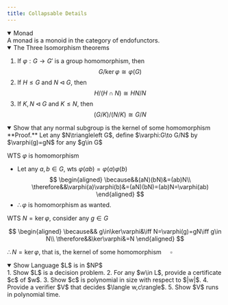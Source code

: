 ```yaml
---
title: Collapsable Details
---
```


<details class="definition" open>
<summary>Monad</summary>
A monad is a monoid in the category of endofunctors.
</details>

<details class="theorem" open>
<summary>The Three Isomorphism theorems</summary>

1. If $\varphi:G\to G'$ is a group homomorphism, then
  $$
  G/\ker\varphi\cong \varphi(G)
  $$
2. If $H\le G$ and $N\triangleleft G$, then
  $$
  H/(H\cap N)\cong HN/N
  $$
3. If $K,N\triangleleft G$ and $K\le N$, then
  $$
  (G/K)/(N/K)\cong G/N
  $$
</details>

<details class="example list-none" open>
<summary>Show that any normal subgroup is the kernel of some homomorphism</summary>
**Proof.** Let any $N\triangleleft G$, define $\varphi:G\to G/N$ by $\varphi(g)=gN$ for any $g\in G$

WTS $\varphi$ is homomorphism
- Let any $a,b\in G$, wts $\varphi(ab)=\varphi(a)\varphi(b)$
$$
\begin{aligned}
\because&&(aN)(bN)&=(ab)N\\
\therefore&&\varphi(a)\varphi(b)&=(aN)(bN)=(ab)N=\varphi(ab)
\end{aligned}
$$
- $\therefore\varphi$ is homomorphism as wanted.

WTS $N=\ker\varphi$, consider any $g\in G$

$$
\begin{aligned}
  \because&& g\in\ker\varphi&\iff N=\varphi(g)=gN\iff g\in N\\
  \therefore&&\ker\varphi&=N
\end{aligned}
$$

$\therefore N=\ker\varphi$, that is, the kernel of some homomorphism $\quad\square$

</details>

<details class="algorithm" open>
<summary>Show Language $L$ is in $NP$</summary>
1. Show $L$ is a decision problem.
2. For any $w\in L$, provide a certificate $c$ of $w$.
3. Show $c$ is polynomial in size with respect to $|w|$.
4. Provide a verifier $V$ that decides $\langle w,c\rangle$.
5. Show $V$ runs in polynomial time.
</details>
